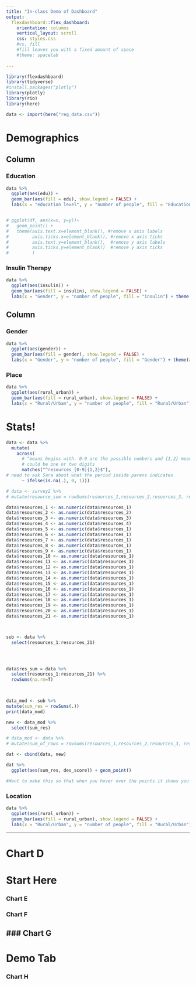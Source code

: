 ```yaml
---
title: "In-class Demo of Dashboard"
output: 
  flexdashboard::flex_dashboard:
    orientation: columns
    vertical_layout: scroll
    css: styles.css
    #vs. fill
    #fill leaves you with a fixed amount of space
    #theme: spacelab
    
---
```


```r
library(flexdashboard)
library(tidyverse)
#install.packages("plotly")
library(plotly)
library(rio)
library(here)
```

```r
data <- import(here("reg_data.csv"))
```

Demographics
==========


Column {data-width=600}
-----------------------------------------------------------------------

### Education

```r

data %>% 
  ggplot(aes(edu)) + 
  geom_bar(aes(fill = edu), show.legend = FALSE) + 
  labs(x = "education level", y = "number of people", fill = "Education Level") + coord_flip() + theme(axis.title.y=element_blank())


# ggplot(df, aes(x=x, y=y))+
#   geom_point() +
#   theme(axis.text.x=element_blank(), #remove x axis labels
#         axis.ticks.x=element_blank(), #remove x axis ticks
#         axis.text.y=element_blank(),  #remove y axis labels
#         axis.ticks.y=element_blank()  #remove y axis ticks
#         )

```


### Insulin Therapy

```r

data %>% 
  ggplot(aes(insulin)) + 
  geom_bar(aes(fill = insulin), show.legend = FALSE) + 
  labs(x = "Gender", y = "number of people", fill = "insulin") + theme(axis.title.x=element_blank())

```


Column {data-width=600}
-----------------------------------------------------------------------




### Gender  {data-padding=10}

```r

data %>% 
  ggplot(aes(gender)) + 
  geom_bar(aes(fill = gender), show.legend = FALSE) + 
  labs(x = "Gender", y = "number of people", fill = "Gender") + theme(axis.title.x=element_blank())

```

### Place

```r
data %>% 
  ggplot(aes(rural_urban)) + 
  geom_bar(aes(fill = rural_urban), show.legend = FALSE) + 
  labs(x = "Rural/Urban", y = "number of people", fill = "Rural/Urban") + theme(axis.title.x=element_blank())

```


Stats!
===========

```r
data <- data %>%
  mutate(
    across(
      # ^means begins with. 0-9 are the possible numbers and {1,2} means it 
      # could be one or two digits
      matches("^resources_[0-9]{1,2}$"), 
# need to ask Sara about what the period inside parens indicates
      ~ ifelse(is.na(.), 0, 1)))

```

```r
# data <- survey2 %>% 
# mutate(resource_sum = rowSums(resources_1,resources_2,resources_3, resources_4, resources_5, resources_6,resources_7, resources_8, resources_9, resources_10, resources_11, resources_12, resources_13, resources_14, resources_15,resources_16, resources_17, resources_18, resources_19 ,resources_20, resources_21))

data$resources_1 <- as.numeric(data$resources_1)
data$resources_2 <- as.numeric(data$resources_2)
data$resources_3 <- as.numeric(data$resources_3)
data$resources_4 <- as.numeric(data$resources_4)
data$resources_5 <- as.numeric(data$resources_1)
data$resources_6 <- as.numeric(data$resources_1)
data$resources_7 <- as.numeric(data$resources_1)
data$resources_8 <- as.numeric(data$resources_1)
data$resources_9 <- as.numeric(data$resources_1)
data$resources_10 <- as.numeric(data$resources_1)
data$resources_11 <- as.numeric(data$resources_1)
data$resources_12 <- as.numeric(data$resources_1)
data$resources_13 <- as.numeric(data$resources_1)
data$resources_14 <- as.numeric(data$resources_1)
data$resources_15 <- as.numeric(data$resources_1)
data$resources_16 <- as.numeric(data$resources_1)
data$resources_17 <- as.numeric(data$resources_1)
data$resources_18 <- as.numeric(data$resources_1)
data$resources_19 <- as.numeric(data$resources_1)
data$resources_20 <- as.numeric(data$resources_1)
data$resources_21 <- as.numeric(data$resources_1)



sub <- data %>% 
  select(resources_1:resources_21)
  



data$res_sum = data %>% 
  select(resources_1:resources_21) %>% 
  rowSums(na.rm=T)
 


data_mod <- sub %>%
mutate(sum_res = rowSums(.))
print(data_mod)

new <- data_mod %>% 
  select(sum_res)

# data_mod <- data %>%
# mutate(sum_of_rows = rowSums(resources_1,resources_2,resources_3, resources_4, resources_5, resources_6,resources_7, resources_8, resources_9, resources_10, resources_11, resources_12, resources_13, resources_14, resources_15,resources_16, resources_17, resources_18, resources_19 ,resources_20, resources_21))

dat <- cbind(data, new)

```

```r
dat %>% 
  ggplot(aes(sum_res, des_score)) + geom_point()

#Want to make this so that when you hover over the points it shows you the names of the resources the person uses
```




### Location  {data-padding=10}

```r

data %>% 
  ggplot(aes(rural_urban)) + 
  geom_bar(aes(fill = rural_urban), show.legend = FALSE) + 
  labs(x = "Rural/Urban", y = "number of people", fill = "Rural/Urban") + theme(axis.title.x=element_blank())

```


--------



# Chart D {.storyboard}




Start Here
=================================


### Chart E

### Chart F

### Chart G
-------------
Demo Tab
========================
### Chart H